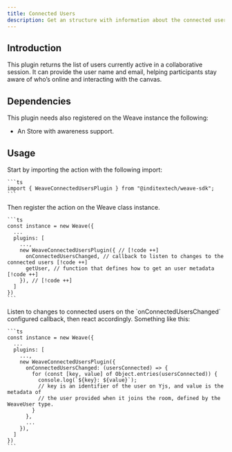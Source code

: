 ```yaml
---
title: Connected Users
description: Get an structure with information about the connected users
---
```



## Introduction

This plugin returns the list of users currently active in a collaborative session.
It can provide the user name and email, helping participants stay aware of who’s
online and interacting with the canvas.

## Dependencies

This plugin needs also registered on the Weave instance the following:

- An Store with awareness support.

## Usage

<Accordions className="bg-transparent">
  <Accordion title="1. Import the plugin" id="import-plugin">
    Start by importing the action with the following import:

    ```ts
    import { WeaveConnectedUsersPlugin } from "@inditextech/weave-sdk";
    ```

  </Accordion>
  <Accordion title="2. Register the plugin" id="register-plugin">
    Then register the action on the Weave class instance.

    ```ts
    const instance = new Weave({
      ...
      plugins: [
        ...,
        new WeaveConnectedUsersPlugin({ // [!code ++]
          onConnectedUsersChanged, // callback to listen to changes to the connected users [!code ++]
          getUser, // function that defines how to get an user metadata [!code ++]
        }), // [!code ++]
      ]
    })
    ```

  </Accordion>
  <Accordion title="3. Use the plugin" id="use-the-plugin">
    Listen to changes to connected users on the `onConnectedUsersChanged` configured callback,
    then react accordingly. Something like this:
    
    ```ts
    const instance = new Weave({
      ...
      plugins: [
        ...,
        new WeaveConnectedUsersPlugin({
          onConnectedUsersChanged: (usersConnected) => {
            for (const [key, value] of Object.entries(usersConnected)) {
              console.log(`${key}: ${value}`);
              // key is an identifier of the user on Yjs, and value is the metadata of
              // the user provided when it joins the room, defined by the WeaveUser type.
            }
          },
          ...
        }),
      ]
    })
    ```
  </Accordion>
</Accordions>
